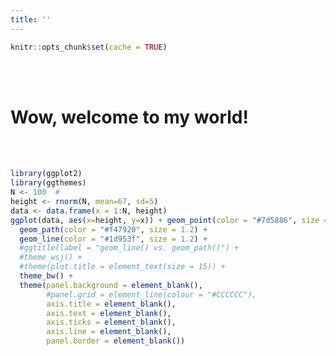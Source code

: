 ```yaml
---
title: ''
---
```


```r
knitr::opts_chunk$set(cache = TRUE)
```
<br/><br/>

# Wow, welcome to my world!

<br/><br/>
```r
library(ggplot2)
library(ggthemes)
N <- 100  # 
height <- rnorm(N, mean=67, sd=5)
data <- data.frame(x = 1:N, height)
ggplot(data, aes(x=height, y=x)) + geom_point(color = "#7d5886", size = 2)+
  geom_path(color = "#f47920", size = 1.2) + 
  geom_line(color = "#1d953f", size = 1.2) +
  #ggtitle(label = "geom_line() vs. geom_path()") +
  #theme_wsj() +
  #theme(plot.title = element_text(size = 15)) +
  theme_bw() +
  theme(panel.background = element_blank(),
        #panel.grid = element_line(colour = "#CCCCCC"),
        axis.title = element_blank(),
        axis.text = element_blank(),
        axis.ticks = element_blank(),
        axis.line = element_blank(),
        panel.border = element_blank())
```